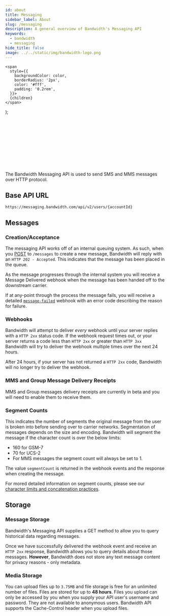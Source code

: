 ```yaml
---
id: about
title: Messaging
sidebar_label: About
slug: /messaging
description: A general overview of Bandwidth's Messaging API
keywords:
  - bandwidth
  - messaging
hide_title: false
image: ../../static/img/bandwidth-logo.png
---
```


    <span
      style={{
        backgroundColor: color,
        borderRadius: '2px',
        color: '#fff',
        padding: '0.2rem',
      }}>
      {children}
    </span>
  );


<Svg className='about-image' /> <br/>

The Bandwidth Messaging API is used to send SMS and MMS messages over HTTP protocol.

## Base API URL

`https://messaging.bandwidth.com/api/v2/users/{accountId}`

## Messages

### Creation/Acceptance

The messaging API works off of an internal queuing system.  As such, when you <Highlight color="#079CEE">[POST](/apis/messaging#operation/CreateMessage)</Highlight> to `/messages` to create a new message, Bandwidth will reply with an `HTTP 202 - Accepted`.  This indicates that the message has been placed in the queue.

As the message progresses through the internal system you will receive a Message Delivered webhook when the message has been handed off to the downstream carrier.

If at any-point through the process the message fails, you will receive a detailed [`message-failed`](/docs/messaging/webhooks#message-failed) webhook with an error code describing the reason for failure.

### Webhooks

Bandwidth will attempt to deliver _every_ webhook until your server replies with a `HTTP 2xx` status code.  If the webhook request times out, or your server returns a code less than `HTTP 2xx` or greater than `HTTP 3xx` Bandwidth will try to deliver the webhook multiple times over the next 24 hours.

After 24 hours, if your server has not returned a `HTTP 2xx` code, Bandwidth will no longer try to deliver the webhook.

### MMS and Group Message Delivery Receipts

MMS and Group messages delivery receipts are currently in beta and you will need to enable them to receive them.

### Segment Counts

This indicates the number of segments the original message from the user is broken into before sending over to carrier networks. Segmentation of messages depends on the size and encoding. Bandwidth will segment the message if the character count is over the below limits:

* 160 for GSM-7
* 70 for UCS-2
* For MMS messages the segment count will always be set to 1.

The value `segmentCount` is returned in the webhook events and the response when creating the message.

For mored detailed information on segment counts, please see our [character limits and concatenation practices](https://support.bandwidth.com/hc/en-us/articles/360010235373-What-Are-Bandwidth-s-SMS-Character-Limits-Concatenation-Practices-).

## Storage

### Message Storage

Bandwidth's Messaging API supplies a GET method to allow you to query historical data regarding messages.

Once we have successfully delivered the webhook event and receive an `HTTP 2xx` response, Bandwidth allows you to query details about those messages. **However**, Bandwidth does not store any text message content for privacy reasons - only metadata.

### Media Storage

You can upload files up to `3.75MB` and file storage is free for an unlimited number of files. Files are stored for up to **48 hours**. Files you upload can only be accessed by you when you supply your API user's username and password. They are not available to anonymous users. Bandwidth API supports the Cache-Control header when you upload files.
